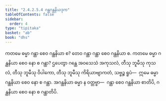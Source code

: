 ```yaml
---
title: "2.4.2.5.4 ဂန္ထဂန္ထနိယဒုက"
tableOfContents: false
sidebar:
  order: 4
type: "tipitaka"
basket: "ab"
book: "dhs"
---
```



<DynamicBreadcrumb />

<Division number="1495" book="dhs">

<Paragraph number="2206" book="dhs">
ကတမေ ဓမ္မာ ဂန္ထာ စေဝ ဂန္ထနိယာ စ? တေဝ ဂန္ထာ ဂန္ထာ စေဝ ဂန္ထနိယာ စ.
</Paragraph>

</Division>
<Division number="1496" book="dhs">

<Paragraph number="2207" book="dhs">
ကတမေ ဓမ္မာ ဂန္ထနိယာ စေဝ နော စ ဂန္ထာ? ဌပေတွာ ဂန္ထေ အဝသေသံ အကုသလံ, တီသု ဘူမီသု ကုသလံ, တီသု ဘူမီသု ဝိပါကော, တီသု ဘူမီသု ကိရိယာဗျာကတံ, သဗ္ဗဉ္စ ရူပံ—  ဣမေ ဓမ္မာ ဂန္ထနိယာ စေဝ နော စ ဂန္ထာ. အဂန္ထနိယာ ဓမ္မာ န ဝတ္တဗ္ဗာ—  ဂန္ထာ စေဝ ဂန္ထနိယာ စာတိပိ, ဂန္ထနိယာ စေဝ နော စ ဂန္ထာတိပိ.
</Paragraph>
</Division>